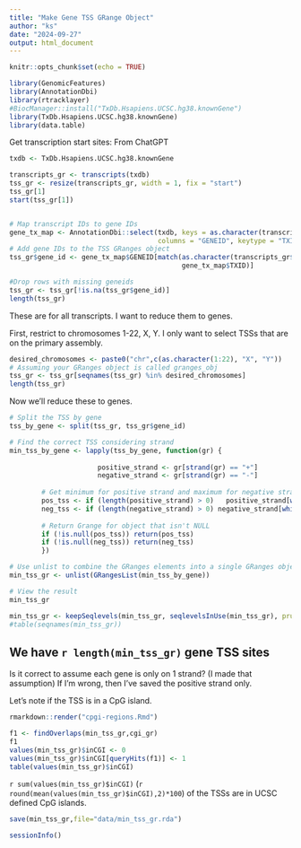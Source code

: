 ```yaml
---
title: "Make Gene TSS GRange Object"
author: "ks"
date: "2024-09-27"
output: html_document
---
```


```r
knitr::opts_chunk$set(echo = TRUE)
```

```r
library(GenomicFeatures)
library(AnnotationDbi)
library(rtracklayer)
#BiocManager::install("TxDb.Hsapiens.UCSC.hg38.knownGene")
library(TxDb.Hsapiens.UCSC.hg38.knownGene)
library(data.table)
```

Get transcription start sites:
From ChatGPT
```r
txdb <- TxDb.Hsapiens.UCSC.hg38.knownGene

transcripts_gr <- transcripts(txdb)
tss_gr <- resize(transcripts_gr, width = 1, fix = "start")
tss_gr[1]
start(tss_gr[1])


# Map transcript IDs to gene IDs
gene_tx_map <- AnnotationDbi::select(txdb, keys = as.character(transcripts_gr$tx_id), 
                                     columns = "GENEID", keytype = "TXID")
# Add gene IDs to the TSS GRanges object
tss_gr$gene_id <- gene_tx_map$GENEID[match(as.character(transcripts_gr$tx_id),
                                           gene_tx_map$TXID)]

#Drop rows with missing geneids
tss_gr <- tss_gr[!is.na(tss_gr$gene_id)]
length(tss_gr)
```

These are for all transcripts. I want to reduce them to genes.

First, restrict to chromosomes 1-22, X, Y.  I only want to select TSSs that are
on the primary assembly.
```r
desired_chromosomes <- paste0("chr",c(as.character(1:22), "X", "Y"))
# Assuming your GRanges object is called granges_obj
tss_gr <- tss_gr[seqnames(tss_gr) %in% desired_chromosomes]
length(tss_gr)
```
Now we'll reduce these to genes.

```r
# Split the TSS by gene
tss_by_gene <- split(tss_gr, tss_gr$gene_id)

# Find the correct TSS considering strand
min_tss_by_gene <- lapply(tss_by_gene, function(gr) {
                    
                      positive_strand <- gr[strand(gr) == "+"]
                      negative_strand <- gr[strand(gr) == "-"]
  
        # Get minimum for positive strand and maximum for negative strand
        pos_tss <- if (length(positive_strand) > 0)   positive_strand[which.min(start(positive_strand))] else NULL
        neg_tss <- if (length(negative_strand) > 0) negative_strand[which.max(start(negative_strand))] else NULL
  
        # Return Grange for object that isn't NULL
        if (!is.null(pos_tss)) return(pos_tss)
        if (!is.null(neg_tss)) return(neg_tss) 
        })

# Use unlist to combine the GRanges elements into a single GRanges object
min_tss_gr <- unlist(GRangesList(min_tss_by_gene))

# View the result
min_tss_gr

min_tss_gr <- keepSeqlevels(min_tss_gr, seqlevelsInUse(min_tss_gr), pruning.mode = "coarse")
#table(seqnames(min_tss_gr))
```

## We have `r length(min_tss_gr)` gene TSS sites

Is it correct to assume each gene is only on 1 strand? (I made that assumption)
If I'm wrong, then I've saved the positive strand only.

Let's note if the TSS is in a CpG island.
```r
rmarkdown::render("cpgi-regions.Rmd")

f1 <- findOverlaps(min_tss_gr,cgi_gr)
f1
values(min_tss_gr)$inCGI <- 0
values(min_tss_gr)$inCGI[queryHits(f1)] <- 1
table(values(min_tss_gr)$inCGI)
```

`r sum(values(min_tss_gr)$inCGI)` (`r round(mean(values(min_tss_gr)$inCGI),2)*100`) of the TSSs are in UCSC defined CpG islands.


```r
save(min_tss_gr,file="data/min_tss_gr.rda")
```


```r
sessionInfo()
```

